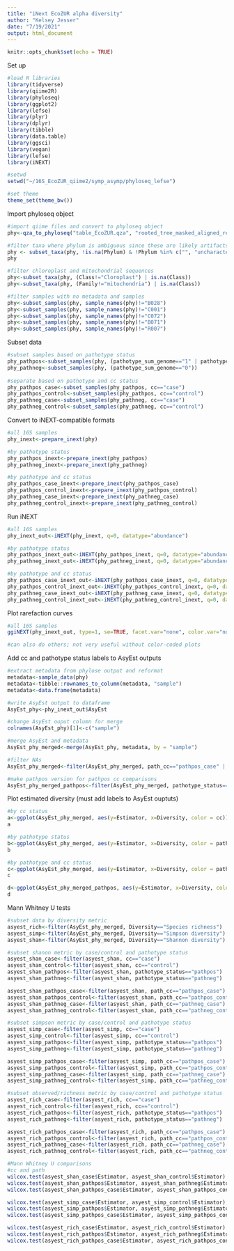 ```yaml
---
title: "iNext EcoZUR alpha diversity"
author: "Kelsey Jesser"
date: "7/19/2021"
output: html_document
---
```


```r
knitr::opts_chunk$set(echo = TRUE)
```

Set up
```r
#load R libraries
library(tidyverse)
library(qiime2R)
library(phyloseq)
library(ggplot2)
library(lefse)
library(plyr)
library(dplyr)
library(tibble)
library(data.table)
library(ggsci)
library(vegan)
library(lefse)
library(iNEXT)

#setwd
setwd("~/16S_EcoZUR_qiime2/symp_asymp/phyloseq_lefse")

#set theme
theme_set(theme_bw())
```

Import phyloseq object
```r
#import qiime files and convert to phyloseq object
phy<-qza_to_phyloseq("table_EcoZUR.qza", "rooted_tree_masked_aligned_rep_set_EcoZUR.qza", "taxonomy_EcoZUR.qza", "EcoZUR_meta_updated_pathotypes.tsv")

#filter taxa where phylum is ambiguous since these are likely artifacts
phy <- subset_taxa(phy, !is.na(Phylum) & !Phylum %in% c("", "uncharacterized"))
phy

#filter chloroplast and mitochondrial sequences
phy<-subset_taxa(phy, (Class!="Cloroplast") | is.na(Class))
phy<-subset_taxa(phy, (Family!="mitochondria") | is.na(Class))

#filter samples with no metadata and samples
phy<-subset_samples(phy, sample_names(phy)!="B028")
phy<-subset_samples(phy, sample_names(phy)!="C001")
phy<-subset_samples(phy, sample_names(phy)!="C072")
phy<-subset_samples(phy, sample_names(phy)!="B071")
phy<-subset_samples(phy, sample_names(phy)!="R007")
```
Subset data
```r
#subset samples based on pathotype status
phy_pathpos<-subset_samples(phy, (pathotype_sum_genome=="1" | pathotype_sum_genome=="2"))
phy_pathneg<-subset_samples(phy, (pathotype_sum_genome=="0"))
                            
#separate based on pathotype and cc status
phy_pathpos_case<-subset_samples(phy_pathpos, cc=="case")
phy_pathpos_control<-subset_samples(phy_pathpos, cc=="control")
phy_pathneg_case<-subset_samples(phy_pathneg, cc=="case")
phy_pathneg_control<-subset_samples(phy_pathneg, cc=="control")
```

Convert to iNEXT-compatible formats
```r
#all 16S samples
phy_inext<-prepare_inext(phy)

#by pathotype status
phy_pathpos_inext<-prepare_inext(phy_pathpos)
phy_pathneg_inext<-prepare_inext(phy_pathneg)

#by pathotype and cc status
phy_pathpos_case_inext<-prepare_inext(phy_pathpos_case)
phy_pathpos_control_inext<-prepare_inext(phy_pathpos_control)
phy_pathneg_case_inext<-prepare_inext(phy_pathneg_case)
phy_pathneg_control_inext<-prepare_inext(phy_pathneg_control)

```

Run iNEXT
```r
#all 16S samples
phy_inext_out<-iNEXT(phy_inext, q=0, datatype="abundance")

#by pathotype status
phy_pathpos_inext_out<-iNEXT(phy_pathpos_inext, q=0, datatype="abundance")
phy_pathneg_inext_out<-iNEXT(phy_pathneg_inext, q=0, datatype="abundance")

#by pathotype and cc status
phy_pathpos_case_inext_out<-iNEXT(phy_pathpos_case_inext, q=0, datatype="abundance")
phy_pathpos_control_inext_out<-iNEXT(phy_pathpos_control_inext, q=0, datatype="abundance")
phy_pathneg_case_inext_out<-iNEXT(phy_pathneg_case_inext, q=0, datatype="abundance")
phy_pathneg_control_inext_out<-iNEXT(phy_pathneg_control_inext, q=0, datatype="abundance")

```
Plot rarefaction curves
```r
#all 16S samples
ggiNEXT(phy_inext_out, type=1, se=TRUE, facet.var="none", color.var="none", grey=FALSE)+theme(legend.position="none")+ggtitle("all samples")+labs(y="Diversity", x="ASVs")

#can also do others; not very useful without color-coded plots
```
Add cc and pathotype status labels to AsyEst outputs
```r
#extract metadata from phylose output and reformat
metadata<-sample_data(phy)
metadata<-tibble::rownames_to_column(metadata, "sample")
metadata<-data.frame(metadata)

#write AsyEst output to dataframe
AsyEst_phy<-phy_inext_out$AsyEst

#change AsyEst ouput column for merge
colnames(AsyEst_phy)[1]<-c("sample")

#merge AsyEst and metadata
AsyEst_phy_merged<-merge(AsyEst_phy, metadata, by = "sample")

#filter NAs
AsyEst_phy_merged<-filter(AsyEst_phy_merged, path_cc=="pathpos_case" | path_cc=="pathpos_control" | path_cc=="pathneg_case" | path_cc == "pathneg_control")

#make pathpos version for pathpos cc comparisons
AsyEst_phy_merged_pathpos<-filter(AsyEst_phy_merged, pathotype_status=="pathpos")
```


Plot estimated diversity (must add labels to AsyEst ouptuts)
```r
#by cc status
a<-ggplot(AsyEst_phy_merged, aes(y=Estimator, x=Diversity, color = cc))+geom_boxplot()
a

#by pathotype status
b<-ggplot(AsyEst_phy_merged, aes(y=Estimator, x=Diversity, color = pathotype_status))+geom_boxplot()
b

#by pathotype and cc status
c<-ggplot(AsyEst_phy_merged, aes(y=Estimator, x=Diversity, color = path_cc))+geom_boxplot()
c

d<-ggplot(AsyEst_phy_merged_pathpos, aes(y=Estimator, x=Diversity, color = cc))+geom_boxplot()
d
```

Mann Whitney U tests
```r
#subset data by diversity metric
asyest_rich<-filter(AsyEst_phy_merged, Diversity=="Species richness")
asyest_simp<-filter(AsyEst_phy_merged, Diversity=="Simpson diversity")
asyest_shan<-filter(AsyEst_phy_merged, Diversity=="Shannon diversity")

#subset shanon metric by case/control and pathotype status
asyest_shan_case<-filter(asyest_shan, cc=="case")
asyest_shan_control<-filter(asyest_shan, cc=="control")
asyest_shan_pathpos<-filter(asyest_shan, pathotype_status=="pathpos")
asyest_shan_pathneg<-filter(asyest_shan, pathotype_status=="pathneg")

asyest_shan_pathpos_case<-filter(asyest_shan, path_cc=="pathpos_case")
asyest_shan_pathpos_control<-filter(asyest_shan, path_cc=="pathpos_control")
asyest_shan_pathneg_case<-filter(asyest_shan, path_cc=="pathneg_case")
asyest_shan_pathneg_control<-filter(asyest_shan, path_cc=="pathneg_control")

#subset simpson metric by case/control and pathotype status
asyest_simp_case<-filter(asyest_simp, cc=="case")
asyest_simp_control<-filter(asyest_simp, cc=="control")
asyest_simp_pathpos<-filter(asyest_simp, pathotype_status=="pathpos")
asyest_simp_pathneg<-filter(asyest_simp, pathotype_status=="pathneg")

asyest_simp_pathpos_case<-filter(asyest_simp, path_cc=="pathpos_case")
asyest_simp_pathpos_control<-filter(asyest_simp, path_cc=="pathpos_control")
asyest_simp_pathneg_case<-filter(asyest_simp, path_cc=="pathneg_case")
asyest_simp_pathneg_control<-filter(asyest_simp, path_cc=="pathneg_control")

#subset observed/richness metric by case/control and pathotype status
asyest_rich_case<-filter(asyest_rich, cc=="case")
asyest_rich_control<-filter(asyest_rich, cc=="control")
asyest_rich_pathpos<-filter(asyest_rich, pathotype_status=="pathpos")
asyest_rich_pathneg<-filter(asyest_rich, pathotype_status=="pathneg")

asyest_rich_pathpos_case<-filter(asyest_rich, path_cc=="pathpos_case")
asyest_rich_pathpos_control<-filter(asyest_rich, path_cc=="pathpos_control")
asyest_rich_pathneg_case<-filter(asyest_rich, path_cc=="pathneg_case")
asyest_rich_pathneg_control<-filter(asyest_rich, path_cc=="pathneg_control")

#Mann Whitney U comparisons
#cc and path
wilcox.test(asyest_shan_case$Estimator, asyest_shan_control$Estimator)
wilcox.test(asyest_shan_pathpos$Estimator, asyest_shan_pathneg$Estimator)
wilcox.test(asyest_shan_pathpos_case$Estimator, asyest_shan_pathpos_control$Estimator)

wilcox.test(asyest_simp_case$Estimator, asyest_simp_control$Estimator)
wilcox.test(asyest_simp_pathpos$Estimator, asyest_simp_pathneg$Estimator)
wilcox.test(asyest_simp_pathpos_case$Estimator, asyest_simp_pathpos_control$Estimator)

wilcox.test(asyest_rich_case$Estimator, asyest_rich_control$Estimator)
wilcox.test(asyest_rich_pathpos$Estimator, asyest_rich_pathneg$Estimator)
wilcox.test(asyest_rich_pathpos_case$Estimator, asyest_rich_pathpos_control$Estimator)
```

